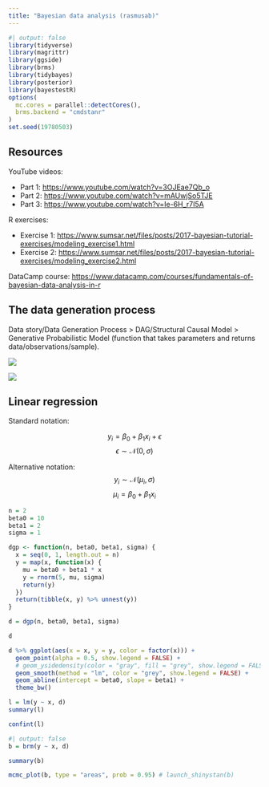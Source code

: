 ```yaml
---
title: "Bayesian data analysis (rasmusab)"
---
```


```r
#| output: false
library(tidyverse)
library(magrittr)
library(ggside)
library(brms)
library(tidybayes)
library(posterior)
library(bayestestR)
options(
  mc.cores = parallel::detectCores(),
  brms.backend = "cmdstanr"
)
set.seed(19780503)
```

## Resources

YouTube videos:

-   Part 1: <https://www.youtube.com/watch?v=3OJEae7Qb_o>
-   Part 2: <https://www.youtube.com/watch?v=mAUwjSo5TJE>
-   Part 3: <https://www.youtube.com/watch?v=Ie-6H_r7I5A>

R exercises:

-   Exercise 1: <https://www.sumsar.net/files/posts/2017-bayesian-tutorial-exercises/modeling_exercise1.html>
-   Exercise 2: <https://www.sumsar.net/files/posts/2017-bayesian-tutorial-exercises/modeling_exercise2.html>

DataCamp course: <https://www.datacamp.com/courses/fundamentals-of-bayesian-data-analysis-in-r>

## The data generation process

Data story/Data Generation Process \> DAG/Structural Causal Model \> Generative Probabilistic Model (function that takes parameters and returns data/observations/sample).

![](images/image-710461311.png)

![](images/image-2080205927.png)

## Linear regression

Standard notation:

$$
y_i = \beta_0 + \beta_1 x_i + \epsilon
$$ $$
\epsilon \sim \mathcal{N}(0, \sigma)
$$

Alternative notation:\
$$
y_i \sim \mathcal{N}(\mu_i, \sigma)
$$ $$
\mu_i = \beta_0 + \beta_1 x_i
$$

```r
n = 2
beta0 = 10
beta1 = 2
sigma = 1

dgp <- function(n, beta0, beta1, sigma) {
  x = seq(0, 1, length.out = n)
  y = map(x, function(x) {
    mu = beta0 + beta1 * x
    y = rnorm(5, mu, sigma)
    return(y)
  })
  return(tibble(x, y) %>% unnest(y))
}

d = dgp(n, beta0, beta1, sigma)

d

d %>% ggplot(aes(x = x, y = y, color = factor(x))) +
  geom_point(alpha = 0.5, show.legend = FALSE) +
  # geom_ysidedensity(color = "gray", fill = "grey", show.legend = FALSE) +
  geom_smooth(method = "lm", color = "grey", show.legend = FALSE) +
  geom_abline(intercept = beta0, slope = beta1) +
  theme_bw()
```

```r
l = lm(y ~ x, d)
summary(l)
```

```r
confint(l)
```

```r
#| output: false
b = brm(y ~ x, d)
```

```r
summary(b)
```

```r
mcmc_plot(b, type = "areas", prob = 0.95) # launch_shinystan(b)
```
